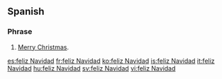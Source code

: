 ==Spanish==

===Phrase===
{{infl|es|phrase}}

# [[Merry Christmas]].

[[es:feliz Navidad]]
[[fr:feliz Navidad]]
[[ko:feliz Navidad]]
[[is:feliz Navidad]]
[[it:feliz Navidad]]
[[hu:feliz Navidad]]
[[sv:feliz Navidad]]
[[vi:feliz Navidad]]